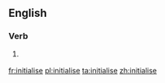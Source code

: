 ==English==

===Verb===
{{en-verb|initialises|initialising|initialised|initialised}}

# {{British}} {{alternative spelling of|initialize}}

[[fr:initialise]]
[[pl:initialise]]
[[ta:initialise]]
[[zh:initialise]]